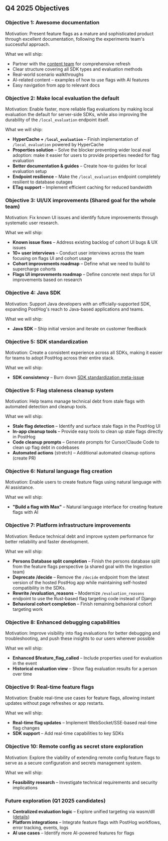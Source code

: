 ## Q4 2025 Objectives

### Objective 1: Awesome documentation <TeamMember name="Dylan Martin" photo />
Motivation: Present feature flags as a mature and sophisticated product through excellent documentation, following the experiments team's successful approach.

What we will ship:
* Partner with the [content team](/teams/content) for comprehensive refresh
* Clear structure covering all SDK types and evaluation methods  
* Real-world scenario walkthroughs
* AI-related content – examples of how to use flags with AI features
* Easy navigation from app to relevant docs

### Objective 2: Make local evaluation the default <TeamMember name="Dylan Martin" photo /> <TeamMember name="Phil Haack" photo />
Motivation: Enable faster, more reliable flag evaluations by making local evaluation the default for server-side SDKs, while also improving the durability of the `/local_evaluation` endpoint itself.

What we will ship:
* **HyperCache + `/local_evaluation`** – Finish implementation of `/local_evaluation` powered by HyperCache <TeamMember name="Phil Haack" photo />
* **Properties solution** – Solve the blocker preventing wider local eval adoption: make it easier for users to provide properties needed for flag evaluation <TeamMember name="Dylan Martin" photo /> <TeamMember name="Phil Haack" photo />
* **Better documentation & guides** – Create how-to guides for local evaluation setup <TeamMember name="Dylan Martin" photo /> <TeamMember name="Phil Haack" photo />
* **Endpoint resilience** – Make the `/local_evaluation` endpoint completely resilient to database outages <TeamMember name="Phil Haack" photo />
* **ETag support** – Implement efficient caching for reduced bandwidth <TeamMember name="Phil Haack" photo />

### Objective 3: UI/UX improvements (Shared goal for the whole team)
Motivation: Fix known UI issues and identify future improvements through systematic user research.

What we will ship:
* **Known issue fixes** – Address existing backlog of cohort UI bugs & UX issues
* **10+ user interviews** – Conduct user interviews across the team focusing on flags UI and cohort usage
* **Cohort improvements roadmap** – Define what we need to build to supercharge cohorts
* **Flags UI improvements roadmap** – Define concrete next steps for UI improvements based on research

### Objective 4: Java SDK <TeamMember name="Dustin Byrne" photo />
Motivation: Support Java developers with an officially-supported SDK, expanding PostHog's reach to Java-based applications and teams.

What we will ship:
* **Java SDK** – Ship initial version and iterate on customer feedback

### Objective 5: SDK standardization <TeamMember name="Dustin Byrne" photo />
Motivation: Create a consistent experience across all SDKs, making it easier for teams to adopt PostHog across their entire stack.

What we will ship:
* **SDK consistency** – Burn down [SDK standardization meta-issue](https://github.com/PostHog/posthog/issues/31425)

### Objective 5: Flag staleness cleanup system <TeamMember name="Phil Haack" photo />
Motivation: Help teams manage technical debt from stale flags with automated detection and cleanup tools.

What we will ship:
* **Stale flag detection** – Identify and surface stale flags in the PostHog UI
* **In-app cleanup tools** – Provide easy tools to clean up stale flags directly in PostHog
* **Code cleanup prompts** – Generate prompts for Cursor/Claude Code to clean up flag debt in codebases
* **Automated actions** (stretch) – Additional automated cleanup options (create PR)

### Objective 6: Natural language flag creation <TeamMember name="Phil Haack" photo />
Motivation: Enable users to create feature flags using natural language with AI assistance.

What we will ship:
* **"Build a flag with Max"** – Natural language interface for creating feature flags with AI

### Objective 7: Platform infrastructure improvements <TeamMember name="Dylan Martin" photo />
Motivation: Reduce technical debt and improve system performance for better reliability and faster development.

What we will ship:
* **Persons Database split completion** – Finish the persons database split from the feature flags perspective (a shared goal with the Ingestion team)
* **Deprecate /decide** – Remove the `/decide` endpoint from the latest version of the hosted PostHog app while maintaining self-hosted compatibility in the SDKs.
* **Rewrite /evaluation_reasons** – Modernize `/evaluation_reasons` endpoint to use the Rust-based flag targeting code instead of Django
* **Behavioral cohort completion** – Finish remaining behavioral cohort targeting work

### Objective 8: Enhanced debugging capabilities <TeamMember name="Dylan Martin" photo />
Motivation: Improve visibility into flag evaluations for better debugging and troubleshooting, and push these insights to our users wherever possible

What we will ship:
* **Enhanced $feature_flag_called** – Include properties used for evaluation in the event
* **Historical evaluation view** – Show flag evaluation results for a person over time

### Objective 9: Real-time feature flags <TeamMember name="Gustavo Strassburger" photo />
Motivation: Enable real-time use cases for feature flags, allowing instant updates without page refreshes or app restarts.

What we will ship:
* **Real-time flag updates** – Implement WebSocket/SSE-based real-time flag changes
* **SDK support** – Add real-time capabilities to key SDKs

### Objective 10: Remote config as secret store exploration <TeamMember name="Dustin Byrne" photo />
Motivation: Explore the viability of extending remote config feature flags to serve as a secure configuration and secrets management system.

What we will ship:
* **Feasibility research** – Investigate technical requirements and security implications

### Future exploration (Q1 2025 candidates)
* **Centralized evaluation logic** – Explore unified targeting via wasm/dll ([details](https://github.com/PostHog/product-internal/pull/799))
* **Platform integrations** – Integrate feature flags with PostHog workflows, error tracking, events, logs
* **AI use cases** – Identify more AI-powered features for flags
